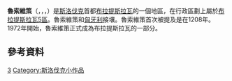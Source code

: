 {{unreferenced|time=2015-12-31T03:22:31+00:00}}
{{Geobox|settlement
<!-- *** Heading *** -->
|name = Rusovce
|native_name = 
|other_name = 
|category = Borough
<!-- *** Name *** -->
|etymology = 
|official_name = 
|motto = 
|nickname = 
<!-- *** Image *** -->
|image = Rusovce collage.jpg
|image_caption = 魯索維策的教堂
<!-- *** Symbols *** -->
|flag = 
|symbol = Coat of Arms of Rusovce.svg
<!-- *** Country etc. *** -->
|country = Slovakia
|country_flag = 1
|state = 
|region = [[布拉提斯拉瓦|布拉提斯拉瓦]]
|district = 布拉提斯拉瓦5區
|municipality = 
<!-- *** Family *** -->
|part = 
|river = 
<!-- *** Locations *** -->
|location =
|elevation = 136
|lat_d = 48
|lat_m = 03
|lat_s = 13
|lat_NS = N
|long_d = 17
|long_m = 08
|long_s = 52
|long_EW = E
|coordinates_type =
|highest = 
|highest_lat_d = 
|highest_long_d = 
|lowest = 
|lowest_lat_d = 
|lowest_long_d = 
<!-- *** Dimensions *** -->
|area = 25.568
|area_round = 3
<!-- *** Population *** -->
|population = 2163
|population_density = auto
<!-- *** History & management *** -->
|established = 
|date = 
|mayor = 
<!-- *** Codes *** -->
|timezone = 
|timezone_DST = 
|postal_code = 851 10
|area_code = +421-02
|code = BA, BL
|code_type = 車牌號
<!-- *** UNESCO etc. *** -->
<!-- *** Free frields *** -->
|free = 
<!-- *** Maps *** -->
|map = Slovakia - outline map.svg
|map_background = Slovakia - background map.png
|map_caption = Location of Rusovce in Slovakia
|map_locator = Slovakia
<!-- *** Websites *** -->
|website = [http://www.bratislava-rusovce.sk www.bratislava-rusovce.sk]
|commons = 
<!-- *** Footnotes *** -->
|footnotes = 
}}
'''魯索維策'''（{{lang-sk|Rusovce}}，{{lang-hr|Rosvar}}，{{lang-hu|Oroszvár}}，{{lang-de|Karlburg, Rossenburg, Kerchenburg}}）是[[斯洛伐克|斯洛伐克]]首都[[布拉提斯拉瓦|布拉提斯拉瓦]]的一個地區，在行政區劃上屬於[[布拉提斯拉瓦5區|布拉提斯拉瓦5區]]。魯索維策和[[匈牙利|匈牙利]]接壤。魯索維策首次被提及是在1208年。1972年開始，魯索維策正式成為布拉提斯拉瓦的一部分。
== 參考資料 ==
{{reflist}}

[[Category:布拉提斯拉瓦行政區劃|3]]
[[Category:斯洛伐克小作品|Category:斯洛伐克小作品]]
